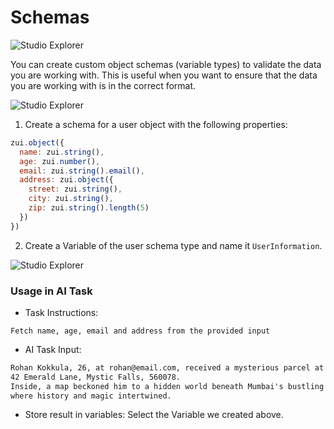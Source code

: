 
# Schemas
![Studio Explorer](/docs/content/schemas.png)

You can create custom object schemas (variable types) to validate the data you are working with. This is useful when you want to ensure that the data you are working with is in the correct format.

![Studio Explorer](/docs/content/schemas-explanation-1.png)

1. Create a schema for a user object with the following properties:
```js
zui.object({
  name: zui.string(),
  age: zui.number(),
  email: zui.string().email(),
  address: zui.object({
    street: zui.string(),
    city: zui.string(),
    zip: zui.string().length(5)
  })
})
```
2. Create a Variable of the user schema type and name it `UserInformation`.

![Studio Explorer](/docs/content/schemas-explanation-2.png)

### Usage in AI Task

- Task Instructions:

```text
Fetch name, age, email and address from the provided input
```

- AI Task Input:

```HTML
Rohan Kokkula, 26, at rohan@email.com, received a mysterious parcel at his doorstep: 
42 Emerald Lane, Mystic Falls, 560078. 
Inside, a map beckoned him to a hidden world beneath Mumbai's bustling streets, 
where history and magic intertwined.
```

- Store result in variables: Select the Variable we created above. 

